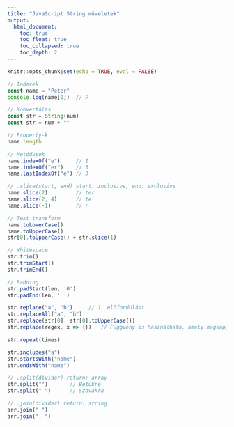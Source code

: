 ```yaml
---
title: "JavaScript String műveletek"
output: 
  html_document:
    toc: true
    toc_float: true
    toc_collapsed: true
    toc_depth: 2
---
```


```r
knitr::opts_chunk$set(echo = TRUE, eval = FALSE)
```

```js
// Indexek
const name = "Peter"
console.log(name[0])  // P

// Konvertálás
const str = String(num)
const str = num + ""

// Property-k
name.length

// Metódusok
name.indexOf("e")     // 1
name.indexOf("er")    // 3
name.lastIndexOf("e") // 3

// .slice(start, end) start: inclusive, end: exclusive
name.slice(2)         // ter
name.slice(2, 4)      // te
name.slice(-1)        // r

// Text transform
name.toLowerCase()
name.toUpperCase()
str[0].toUpperCase() + str.slice(1)

// Whitespace
str.trim()
str.trimStart()
str.trimEnd()

// Padding
str.padStart(len, '0')
str.padEnd(len, ' ')

str.replace("a", "b")     // 1. előfordulást
str.replaceAll("a", "b")
str.replace(str[0], str[0].toUpperCase())
str.replace(regex, x => {})   // Függvény is használható, amely megkapja a lecserélendő substringet

str.repeat(times)

str.includes("a")
str.startsWith("name")
str.endsWith("name")

// .split(divider) return: array
str.split("")       // Betűkre
str.split(" ")      // Szavakra

// .join(divider) return: string
arr.join(" ")
arr.join(", ")
```